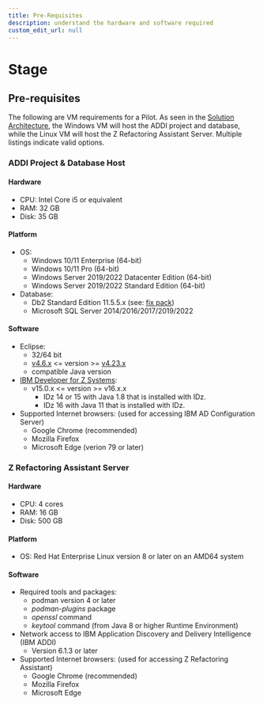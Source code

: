 ```yaml
---
title: Pre-Requisites
description: understand the hardware and software required
custom_edit_url: null
---
```


# Stage

## Pre-requisites

The following are VM requirements for a Pilot. As seen in the [Solution Architecture](/Prepare/learn), the Windows VM will host the ADDI project and database,
while the Linux VM will host the Z Refactoring Assistant Server. Multiple listings indicate valid options.

### ADDI Project & Database Host

#### **Hardware**
- CPU:  Intel Core i5 or equivalent
- RAM:  32 GB
- Disk: 35 GB

#### **Platform**
- OS:
    - Windows 10/11 Enterprise (64-bit)
    - Windows 10/11 Pro (64-bit)
    - Windows Server 2019/2022 Datacenter Edition (64-bit)
    - Windows Server 2019/2022 Standard Edition (64-bit)
- Database:
    - Db2 Standard Edition 11.5.5.x (see: [fix pack](https://www.ibm.com/support/pages/node/6438025))
    - Microsoft SQL Server 2014/2016/2017/2019/2022

#### **Software**
- Eclipse: 
    - 32/64 bit
    - [v4.6.x](https://www.ibm.com/links?url=https%3A%2F%2Fwww.eclipse.org%2Fdownloads%2Fpackages%2Frelease%2Fphoton%2Fm5%2Feclipse-rcp-and-rap-developers) \<\= version \>\= [v4.23.x](https://www.ibm.com/links?url=https%3A%2F%2Fwww.eclipse.org%2Fdownloads%2Fpackages%2Frelease%2F2022-03%2Fr%2Feclipse-ide-rcp-and-rap-developers) 
    - compatible Java version
- [IBM Developer for Z Systems](https://www.ibm.com/links?url=https%3A%2F%2Fibm.github.io%2Fmainframe-downloads%2Fdownloads.html):
    - v15.0.x \<\= version \>\= v16.x.x 
        - IDz 14 or 15 with Java 1.8 that is installed with IDz.
        - IDz 16 with Java 11 that is installed with IDz.
- Supported Internet browsers: (used for accessing IBM AD Configuration Server)
    - Google Chrome (recommended)
    - Mozilla Firefox
    - Microsoft Edge (verion 79 or later)

### Z Refactoring Assistant Server

#### **Hardware**
- CPU:  4 cores
- RAM:  16 GB
- Disk: 500 GB

#### **Platform**
- OS: Red Hat Enterprise Linux version 8 or later on an AMD64 system

#### **Software**
- Required tools and packages:
    - podman version 4 or later
    - _podman-plugins_ package
    - _openssl_ command
    - _keytool_ command (from Java 8 or higher Runtime Environment)
- Network access to IBM Application Discovery and Delivery Intelligence (IBM ADDI)
    - Version 6.1.3 or later
- Supported Internet browsers: (used for accessing Z Refactoring Assistant)
    - Google Chrome (recommended)
    - Mozilla Firefox
    - Microsoft Edge


